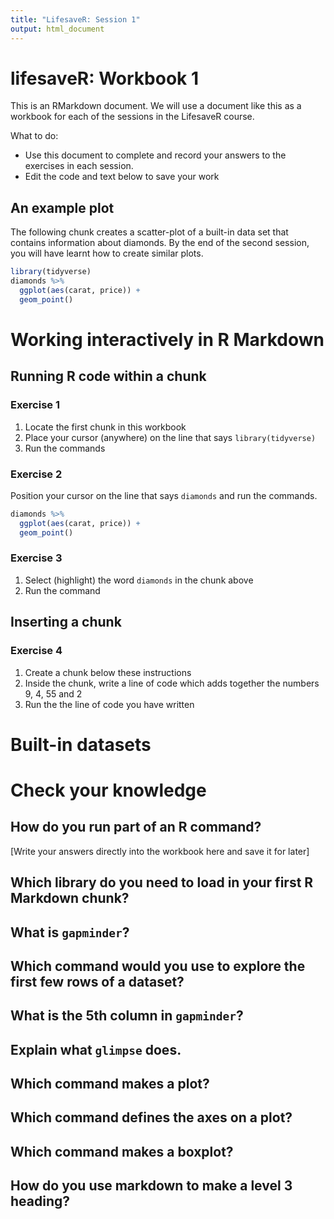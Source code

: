 ```yaml
---
title: "LifesaveR: Session 1"
output: html_document
---
```


# lifesaveR: Workbook 1

This is an RMarkdown document. We will use a document like this as a workbook for 
each of the sessions in the LifesaveR course.

What to do: 

- Use this document to complete and record your answers to the exercises in each session.
- Edit the code and text below to save your work



## An example plot

The following chunk creates a scatter-plot of a built-in data set that contains information about diamonds. By the end of
the second session, you will have learnt how to create similar plots.

```r
library(tidyverse)
diamonds %>%
  ggplot(aes(carat, price)) +
  geom_point()
```

# Working interactively in R Markdown {#interactive}

## Running R code within a chunk

### Exercise 1

1. Locate the first chunk in this workbook
1. Place your cursor (anywhere) on the line that says `library(tidyverse)`
1. Run the commands

### Exercise 2

Position your cursor on the line that says `diamonds` and run the commands.

```r
diamonds %>%
  ggplot(aes(carat, price)) +
  geom_point()
```

### Exercise 3

1. Select (highlight) the word `diamonds` in the chunk above
1. Run the command

## Inserting a chunk

### Exercise 4

1. Create a chunk below these instructions
1. Inside the chunk, write a line of code which adds together the numbers 9, 4, 55 and 2
1. Run the the line of code you have written

# Built-in datasets

# Check your knowledge

## How do you run part of an R command?

[Write your answers directly into the workbook here and save it for later]

## Which library do you need to load in your first R Markdown chunk?

## What is `gapminder`?

## Which command would you use to explore the first few rows of a dataset?

## What is the 5th column in `gapminder`?

## Explain what `glimpse` does.

## Which command makes a plot?

## Which command defines the axes on a plot?

## Which command makes a boxplot?

## How do you use markdown to make a level 3 heading?